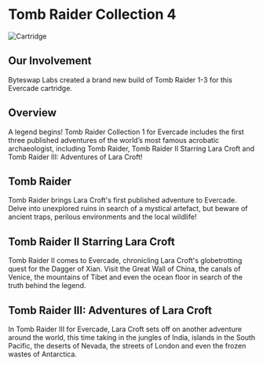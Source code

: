 # Tomb Raider Collection 4

![Cartridge](../images/games/tr1.png)

## Our Involvement

Byteswap Labs created a brand new build of Tomb Raider 1-3 for this Evercade cartridge.

## Overview

A legend begins! Tomb Raider Collection 1 for Evercade includes the first three published adventures of the world’s most famous acrobatic archaeologist, including Tomb Raider, Tomb Raider II Starring Lara Croft and Tomb Raider III: Adventures of Lara Croft!

## Tomb Raider

Tomb Raider brings Lara Croft's first published adventure to Evercade. Delve into unexplored ruins in search of a mystical artefact, but beware of ancient traps, perilous environments and the local wildlife!

## Tomb Raider II Starring Lara Croft

Tomb Raider II comes to Evercade, chronicling Lara Croft's globetrotting quest for the Dagger of Xian. Visit the Great Wall of China, the canals of Venice, the mountains of Tibet and even the ocean floor in search of the truth behind the legend.

## Tomb Raider III: Adventures of Lara Croft

In Tomb Raider III for Evercade, Lara Croft sets off on another adventure around the world, this time taking in the jungles of India, islands in the South Pacific, the deserts of Nevada, the streets of London and even the frozen wastes of Antarctica.
